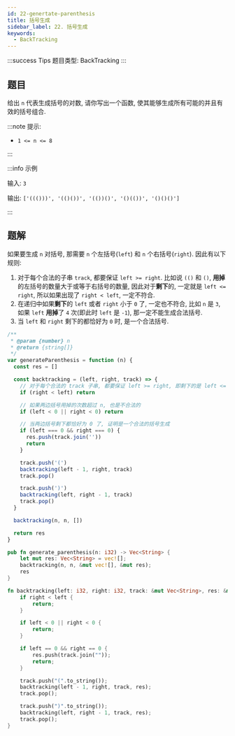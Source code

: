 ```yaml
---
id: 22-genertate-parenthesis
title: 括号生成
sidebar_label: 22. 括号生成
keywords:
  - BackTracking
---
```


:::success Tips
题目类型: BackTracking
:::

## 题目

给出 `n` 代表生成括号的对数, 请你写出一个函数, 使其能够生成所有可能的并且有效的括号组合.

:::note 提示:

- `1 <= n <= 8`

:::

:::info 示例

输入: `3`

输出: `['((()))', '(()())', '(())()', '()(())', '()()()']`

:::

## 题解


如果要生成 `n` 对括号, 那需要 `n` 个左括号(`left`) 和 `n` 个右括号(`right`). 因此有以下规则:

1. 对于每个合法的子串 `track`, 都要保证 `left >= right`. 比如说 `(()` 和 `()`, **用掉**的左括号的数量大于或等于右括号的数量, 因此对于**剩下**的, 一定就是 `left <= right`, 所以如果出现了 `right < left`, 一定不符合.
2. 在递归中如果**剩下**的 `left` 或者 `right` 小于 `0` 了, 一定也不符合, 比如 `n` 是 `3`, 如果 `left` **用掉**了 `4` 次(即此时 `left` 是 `-1`), 那一定不能生成合法括号.
3. 当 `left` 和 `right` 剩下的都恰好为 `0` 时, 是一个合法括号.

<Tabs>
  <TabItem value="JavaScript" label="JavaScript" default>

```ts
/**
 * @param {number} n
 * @return {string[]}
 */
var generateParenthesis = function (n) {
  const res = []

  const backtracking = (left, right, track) => {
    // 对于每个合法的 track 子串, 都要保证 left >= right, 即剩下的是 left <= right, 反之不合法
    if (right < left) return

    // 如果两边括号用掉的次数超过 n, 也是不合法的
    if (left < 0 || right < 0) return

    // 当两边括号剩下都恰好为 0 了, 证明是一个合法的括号生成
    if (left === 0 && right === 0) {
      res.push(track.join(''))
      return
    }

    track.push('(')
    backtracking(left - 1, right, track)
    track.pop()

    track.push(')')
    backtracking(left, right - 1, track)
    track.pop()
  }

  backtracking(n, n, [])

  return res
}
```

</TabItem>
<TabItem value="Rust" label="Rust">

```rust
pub fn generate_parenthesis(n: i32) -> Vec<String> {
    let mut res: Vec<String> = vec![];
    backtracking(n, n, &mut vec![], &mut res);
    res
}

fn backtracking(left: i32, right: i32, track: &mut Vec<String>, res: &mut Vec<String>) {
    if right < left {
        return;
    }

    if left < 0 || right < 0 {
        return;
    }

    if left == 0 && right == 0 {
        res.push(track.join(""));
        return;
    }

    track.push("(".to_string());
    backtracking(left - 1, right, track, res);
    track.pop();

    track.push(")".to_string());
    backtracking(left, right - 1, track, res);
    track.pop();
}
```

</TabItem>
</Tabs>
